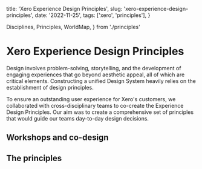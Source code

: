   title: 'Xero Experience Design Principles',
  slug: 'xero-experience-design-principles',
  date: '2022-11-25',
  tags: ['xero', 'principles'],
}

  Disciplines,
  Principles,
  WorldMap,
} from './principles'

# Xero Experience Design Principles

Design involves problem-solving, storytelling, and the development of
engaging experiences that go beyond aesthetic appeal, all of which are
critical elements. Constructing a unified Design System heavily relies
on the establishment of design principles.

To ensure an outstanding user experience for Xero's customers, we
collaborated with cross-disciplinary teams to co-create the Experience
Design Principles. Our aim was to create a comprehensive set of
principles that would guide our teams day-to-day design decisions.

## Workshops and co-design

<WorldMap />

<Disciplines />

## The principles

<Principles />
